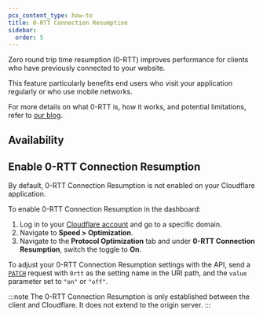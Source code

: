 ```yaml
---
pcx_content_type: how-to
title: 0-RTT Connection Resumption
sidebar:
  order: 5
---
```



Zero round trip time resumption (0-RTT) improves performance for clients who have previously connected to your website.

This feature particularly benefits end users who visit your application regularly or who use mobile networks.

For more details on what 0-RTT is, how it works, and potential limitations, refer to [our blog](https://blog.cloudflare.com/even-faster-connection-establishment-with-quic-0-rtt-resumption/).

## Availability

<FeatureTable id="network.0_rtt" />

## Enable 0-RTT Connection Resumption

By default, 0-RTT Connection Resumption is not enabled on your Cloudflare application.

<Tabs syncKey="dashPlusAPI"> <TabItem label="Dashboard">

To enable 0-RTT Connection Resumption in the dashboard:

1. Log in to your [Cloudflare account](https://dash.cloudflare.com) and go to a specific domain.
2. Navigate to **Speed > Optimization**.
3. Navigate to the **Protocol Optimization** tab and under **0-RTT Connection Resumption**, switch the toggle to **On**.

</TabItem> <TabItem label="API">

To adjust your 0-RTT Connection Resumption settings with the API, send a [`PATCH`](/api/operations/zone-settings-edit-single-setting) request with `0rtt` as the setting name in the URI path, and the `value` parameter set to `"on"` or `"off"`.

</TabItem> </Tabs>

:::note
The 0-RTT Connection Resumption is only established between the client and Cloudflare. It does not extend to the origin server.
:::
